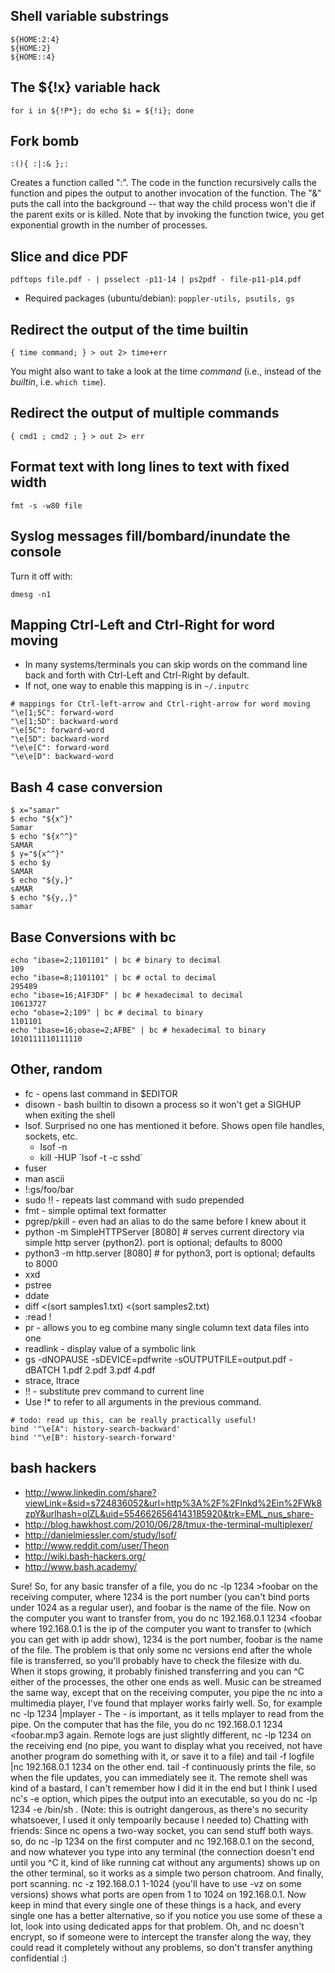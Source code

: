 == Shell variable substrings ==

 ${HOME:2:4}
 ${HOME:2}
 ${HOME::4}

== The ${!x} variable hack ==

 for i in ${!P*}; do echo $i = ${!i}; done

== Fork bomb ==

 :(){ :|:& };:

Creates a function called ":". 
The code in the function recursively calls the function and pipes the output to another invocation of the function. 
The "&" puts the call into the background -- that way the child process won't die if the parent exits or is killed. 
Note that by invoking the function twice, you get exponential growth in the number of processes.

== Slice and dice PDF ==

 pdftops file.pdf - | psselect -p11-14 | ps2pdf - file-p11-p14.pdf

* Required packages (ubuntu/debian): <code>poppler-utils, psutils, gs</code>

== Redirect the output of the time builtin ==

 { time command; } > out 2> time+err

You might also want to take a look at the time ''command'' (i.e., instead of the ''builtin'', i.e. <code>which time</code>).

== Redirect the output of multiple commands ==

 { cmd1 ; cmd2 ; } > out 2> err

== Format text with long lines to text with fixed width ==

 fmt -s -w80 file

== Syslog messages fill/bombard/inundate the console ==

Turn it off with:

 dmesg -n1

== Mapping Ctrl-Left and Ctrl-Right for word moving ==

* In many systems/terminals you can skip words on the command line back and forth with Ctrl-Left and Ctrl-Right by default.
* If not, one way to enable this mapping is in <code>~/.inputrc</code>
 # mappings for Ctrl-left-arrow and Ctrl-right-arrow for word moving
 "\e[1;5C": forward-word
 "\e[1;5D": backward-word
 "\e[5C": forward-word
 "\e[5D": backward-word
 "\e\e[C": forward-word
 "\e\e[D": backward-word

== Bash 4 case conversion ==

 $ x="samar"
 $ echo "${x^}"
 Samar
 $ echo "${x^^}"
 SAMAR
 $ y="${x^^}"
 $ echo $y
 SAMAR
 $ echo "${y,}"
 sAMAR
 $ echo "${y,,}"
 samar

== Base Conversions with bc ==

 echo "ibase=2;1101101" | bc # binary to decimal
 109
 echo "ibase=8;1101101" | bc # octal to decimal
 295489
 echo "ibase=16;A1F3DF" | bc # hexadecimal to decimal
 10613727
 echo "obase=2;109" | bc # decimal to binary
 1101101
 echo "ibase=16;obase=2;AFBE" | bc # hexadecimal to binary
 1010111110111110

== Other, random ==

* fc - opens last command in $EDITOR
* disown - bash builtin to disown a process so it won't get a SIGHUP when exiting the shell
* lsof. Surprised no one has mentioned it before. Shows open file handles, sockets, etc.
** lsof -n
** kill -HUP `lsof -t -c sshd`
* fuser
* man ascii
* !:gs/foo/bar
* sudo !! - repeats last command with sudo prepended
* fmt - simple optimal text formatter
* pgrep/pkill - even had an alias to do the same before I knew about it
* python -m SimpleHTTPServer [8080] # serves current directory via simple http server (python2). port is optional; defaults to 8000
* python3 -m http.server [8080] # for python3, port is optional; defaults to 8000
* xxd
* pstree
* ddate
* diff <(sort samples1.txt)  <(sort samples2.txt)
* :read !<command>
* pr - allows you to eg combine many single column text data files into one
* readlink - display value of a symbolic link
* gs -dNOPAUSE -sDEVICE=pdfwrite -sOUTPUTFILE=output.pdf -dBATCH 1.pdf 2.pdf 3.pdf 4.pdf 
* strace, ltrace
* !! - substitute prev command to current line
* Use !* to refer to all arguments in the previous command.

 # todo: read up this, can be really practically useful!
 bind '"\e[A": history-search-backward'
 bind '"\e[B": history-search-forward'

== bash hackers ==

* http://www.linkedin.com/share?viewLink=&sid=s724836052&url=http%3A%2F%2Flnkd%2Ein%2FWk8zpY&urlhash=olZL&uid=5546626564143185920&trk=EML_nus_share-
* http://blog.hawkhost.com/2010/06/28/tmux-the-terminal-multiplexer/
* http://danielmiessler.com/study/lsof/
* http://www.reddit.com/user/Theon
* http://wiki.bash-hackers.org/
* http://www.bash.academy/



Sure! So, for any basic transfer of a file, you do nc -lp 1234 >foobar on the receiving computer, where 1234 is the port number (you can't bind ports under 1024 as a regular user), and foobar is the name of the file. Now on the computer you want to transfer from, you do nc 192.168.0.1 1234 <foobar where 192.168.0.1 is the ip of the computer you want to transfer to (which you can get with ip addr show), 1234 is the port number, foobar is the name of the file. The problem is that only some nc versions end after the whole file is transferred, so you'll probably have to check the filesize with du. When it stops growing, it probably finished transferring and you can ^C either of the processes, the other one ends as well.
Music can be streamed the same way, except that on the receiving computer, you pipe the nc into a multimedia player, I've found that mplayer works fairly well. So, for example nc -lp 1234 |mplayer - The - is important, as it tells mplayer to read from the pipe. On the computer that has the file, you do nc 192.168.0.1 1234 <foobar.mp3 again.
Remote logs are just slightly different, nc -lp 1234 on the receiving end (no pipe, you want to display what you received, not have another program do something with it, or save it to a file) and tail -f logfile |nc 192.168.0.1 1234 on the other end. tail -f continuously prints the file, so when the file updates, you can immediately see it.
The remote shell was kind of a bastard, I can't remember how I did it in the end but I think I used nc's -e option, which pipes the output into an executable, so you do nc -lp 1234 -e /bin/sh . (Note: this is outright dangerous, as there's no security whatsoever, I used it only tempoarily because I needed to)
Chatting with friends: Since nc opens a two-way socket, you can send stuff both ways. so, do nc -lp 1234 on the first computer and nc 192.168.0.1 on the second, and now whatever you type into any terminal (the connection doesn't end until you ^C it, kind of like running cat without any arguments) shows up on the other terminal, so it works as a simple two person chatroom.
And finally, port scanning. nc -z 192.168.0.1 1-1024 (you'll have to use -vz on some versions) shows what ports are open from 1 to 1024 on 192.168.0.1.
Now keep in mind that every single one of these things is a hack, and every single one has a better alternative, so if you notice you use some of these a lot, look into using dedicated apps for that problem.
Oh, and nc doesn't encrypt, so if someone were to intercept the transfer along the way, they could read it completely without any problems, so don't transfer anything confidential :)


